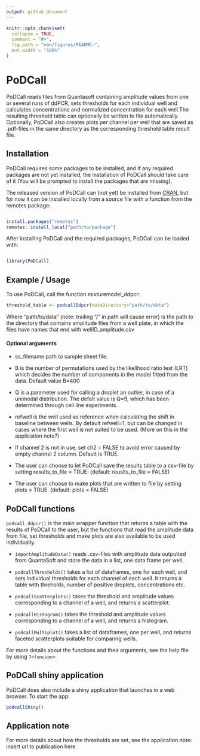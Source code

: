 ```yaml
---
output: github_document
---
```


<!-- README.md is generated from README.Rmd. Please edit that file -->

```r
knitr::opts_chunk$set(
  collapse = TRUE,
  comment = "#>",
  fig.path = "man/figures/README-",
  out.width = "100%"
)
```

# PoDCall

<!-- badges: start -->
<!-- badges: end -->

PoDCall reads files from Quantasoft containing amplitude values from one or several runs 
of ddPCR, sets thresholds for each individual well and calculates concentrations and normalized concentration 
for each well.The resulting threshold table can optionally be written to file automatically. Optionally, PoDCall also creates plots per channel per well that are saved as .pdf-files in the same directory as the corresponding threshold table result file. 

## Installation

PoDCall requires some packages to be installed, and if any required packages are not yet installed, 
the installation of PoDCall should take care of it (You will be prompted to install the packages that are missing).   

The released version of PoDCall can (not yet) be installed from [CRAN](https://CRAN.R-project.org), but for now it can be installed locally from a source file with a function from the remotes package:

``` r

install.packages("remotes")
remotes::install_local("path/to/package")

```

After installing PoDCall and the required packages, PoDCall can be loaded with:

``` r

library(PoDCall)

```

## Example / Usage

To use PoDCall, call the function mixturemodel_ddpcr:

``` r
threshold_table <- podcallDdpcr(dataDirectory="path/to/data")
```
Where "path/to/data" (note: trailing "/" in path will cause error) is the path to the directory that contains amplitude files from a well plate, in which the files have names that end with wellID_amplitude.csv

#### Optional arguments

* ss_filename path to sample sheet file.

* B is the number of permutations used by the likelihood ratio test (LRT) which decides the number of components in the model fitted
from the data. Default value B=400

* Q is a parameter used for calling a droplet an outlier, in case of a unimodal distribution. The defalt value is Q=9, which has been determined through cell line experiments. 

* refwell is the well used as reference when calculating the shift in baseline between wells. By default refwell=1, but can be changed
in cases where the first well is not suited to be used. (More on this in the application note?) 

* If channel 2 is not in use, set ch2 = FALSE to avoid error caused by empty channel 2 column. Default is TRUE.

* The user can choose to let PoDCall save the results table to a csv-file by setting results_to_file = TRUE. (default: reuslts_to_file = FALSE)  

* The user can choose to make plots that are written to file by setting plots = TRUE. (default: plots = FALSE)


## PoDCall functions

`podcall_ddpcr()` is the main wrapper function that returns a table with the results of PoDCall to the user, 
but the functions that read the amplitude data from file, set thresholds and make plots are also available to 
be used individually.

* `importAmplitudeData()` reads .csv-files with amplitude data outputted from QuantaSoft and store the data in a list,
one data frame per well.

* `podcallThresholds()` takes a list of dataframes, one for each well, and sets individual thresholds for each channel
of each well. It returns a table with threholds, number of positive droplets, concentrations etc.

* `podcallScatterplots()` takes the threshold and amplitude values corresponding to a channel of a well, and returns a scatterplot. 

* `podcallHistogram()` takes the threshold and amplitude values corresponding to a channel of a well, and returns a histogram.

* `podcallMultiplot()` takes a list of dataframes, one per well, and returns faceted scatterplots suitable for comparing wells. 

For more details about the functions and their arguments, see the help file by using `?<funcion>`

## PoDCall shiny application

PoDCall does also include a shiny application that launches in a web browser. To start the app:

```r
podcallShiny()
```

## Application note

For more details about how the thresholds are set, see the application note: insert url to publication here

